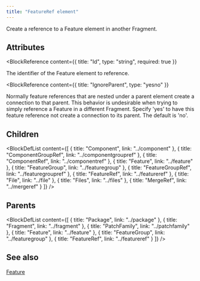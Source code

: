 ```yaml
---
title: "FeatureRef element"
---
```



Create a reference to a Feature element in another Fragment.


## Attributes

<BlockWrapper>

  <BlockReference
    content={{
      title: "Id",
      type: "string",
      required: true
    }}
  >
  The identifier of the Feature element to reference.
  </BlockReference>

  <BlockReference
    content={{
      title: "IgnoreParent",
      type: "yesno"
    }}
  >
  Normally feature references that are nested under a parent element create a connection to that
   parent. This behavior is undesirable when trying to simply reference a Feature in a different
   Fragment. Specify 'yes' to have this feature reference not create a connection to its parent.
   The default is 'no'.
  </BlockReference>

</BlockWrapper>

## Children

<BlockDefList content={[
    {
      title: "Component",
      link: "../component"
    },
    {
      title: "ComponentGroupRef",
      link: "../componentgroupref"
    },
    {
      title: "ComponentRef",
      link: "../componentref"
    },
    {
      title: "Feature",
      link: "../feature"
    },
    {
      title: "FeatureGroup",
      link: "../featuregroup"
    },
    {
      title: "FeatureGroupRef",
      link: "../featuregroupref"
    },
    {
      title: "FeatureRef",
      link: "../featureref"
    },
    {
      title: "File",
      link: "../file"
    },
    {
      title: "Files",
      link: "../files"
    },
    {
      title: "MergeRef",
      link: "../mergeref"
    }
  ]}
/>

## Parents

<BlockDefList content={[
    {
      title: "Package",
      link: "../package"
    },
    {
      title: "Fragment",
      link: "../fragment"
    },
    {
      title: "PatchFamily",
      link: "../patchfamily"
    },
    {
      title: "Feature",
      link: "../feature"
    },
    {
      title: "FeatureGroup",
      link: "../featuregroup"
    },
    {
      title: "FeatureRef",
      link: "../featureref"
    }
  ]}
/>

## See also
[Feature](../feature)